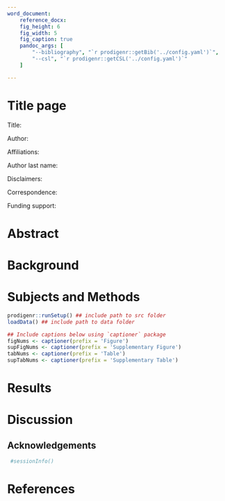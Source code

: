 ```yaml
---
word_document:
    reference_docx:
    fig_height: 6
    fig_width: 5
    fig_caption: true
    pandoc_args: [
        "--bibliography", "`r prodigenr::getBib('../config.yaml')`",
        "--csl", "`r prodigenr::getCSL('../config.yaml')`"
    ]

---
```


# Title page #

Title:

Author:

Affiliations:

Author last name:

Disclaimers:

Correspondence:

Funding support:

# Abstract #

# Background #

# Subjects and Methods #

<!--
## Load data ##
-->

```r

prodigenr::runSetup() ## include path to src folder
loadData() ## include path to data folder

## Include captions below using `captioner` package
figNums <- captioner(prefix = 'Figure')
supFigNums <- captioner(prefix = 'Supplementary Figure')
tabNums <- captioner(prefix = 'Table')
supTabNums <- captioner(prefix = 'Supplementary Table')

```

# Results #

# Discussion #

## Acknowledgements ##

<!--
# Session info #
-->

```r

 #sessionInfo()

```

# References #

